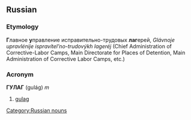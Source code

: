 ==Russian==
===Etymology===
'''Г'''лавное '''у'''правление исправительно-трудовых '''лаг'''ерей, ''Glávnoje upravlénije ispravítel’no-trudovýkh lageréj'' (Chief Administration of Corrective-Labor Camps, Main Directorate for Places of Detention, Main Administration of Corrective Labor Camps, etc.)

===Acronym===
'''ГУЛАГ''' (gulág) ''m''

# [[gulag]]

[[Category:Russian nouns]]